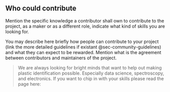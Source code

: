 ## Who could contribute {#sec-who-could-contribute}

Mention the specific knowledge a contributor shall own to contribute to the project, as a maker or as a different role, indicate what kind of skills you are looking for.

You may describe here briefly how people can contribute to your project (link the more detailed guidelines if existant @sec-community-guidelines) and what they can expect to be rewarded.
Mention what is the agreement between contributors and maintainers of the project.

> We are always looking for bright minds that want to help out making plastic identification possible.
> Especially data science, spectroscopy, and electronics.
> If you want to chip in with your skills please read the page here:
